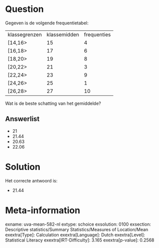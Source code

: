 Question
========

Gegeven is de volgende frequentietabel:

  --------------- -------------- -------------
  klassegrenzen   klassemidden   frequenties
  \[14,16\>       15             4
  \[16,18\>       17             6
  \[18,20\>       19             8
  \[20,22\>       21             3
  \[22,24\>       23             9
  \[24,26\>       25             1
  \[26,28\>       27             10
  --------------- -------------- -------------

Wat is de beste schatting van het gemiddelde?

Answerlist
----------

* 21
* 21.44
* 20.63
* 22.06

Solution
========

Het correcte antwoord is: 

* 21.44

Meta-information
================
exname: uva-mean-582-nl
extype: schoice
exsolution: 0100
exsection: Descriptive statistics/Summary Statistics/Measures of Location/Mean
exextra[Type]: Calculation
exextra[Language]: Dutch
exextra[Level]: Statistical Literacy
exextra[IRT-Difficulty]: 3.165
exextra[p-value]: 0.2568
